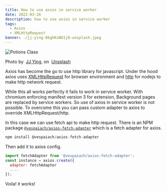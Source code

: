 ```yaml
---
title: How to use axios in service worker
date: 2022-03-26
description: how to use axios in service worker
tags:
  - Axios
  - XMLHttpRequest
banner: ./jj-ying-8bghKxNU1j0-unsplash.jpeg
---
```


![Potions Class](./jj-ying-8bghKxNU1j0-unsplash.jpeg)

<div style={{display: 'flex', justifyContent: 'center'}}>
  Photo by&nbsp;
  <a href='https://unsplash.com/@jjying?utm_source=unsplash&utm_medium=referral&utm_content=creditCopyText'>
    JJ Ying
  </a>
  &nbsp;on&nbsp;
  <a href='https://unsplash.com/s/photos/network?utm_source=unsplash&utm_medium=referral&utm_content=creditCopyText'>
    Unsplash
  </a>
</div>

Axios has become the go to use http library for javascript.
Under the hood axios uses <a href='https://developer.mozilla.org/en-US/docs/Web/API/XMLHttpRequest'>XMLHttpRequest</a> for browser environment and <a href='http://nodejs.org/api/http.html'>
http</a> for nodejs to make http network request.

While this all works perfectly it fails to work in service worker.
With chromium enforcing manifest version 3 for extension, Background pages are replaced by service workers.
So use of axios in service worker is not possible. To overcome this
you can pass custom adapter to axios to override XMLHttpRequest/http.

In this case we can use fetch api to make http request. There is an NPM package [`@vespaiach/axios-fetch-adapter`](google.com)
which is a fetch adapter for axios.

```js
npm install @vespaiach/axios-fetch-adapter
```

Then add it to axios config.

```js
import fetchAdapter from '@vespaiach/axios-fetch-adapter';
const instance = axios.create({
  adapter: fetchAdapter
  ....
});
```

Voila! it works!
